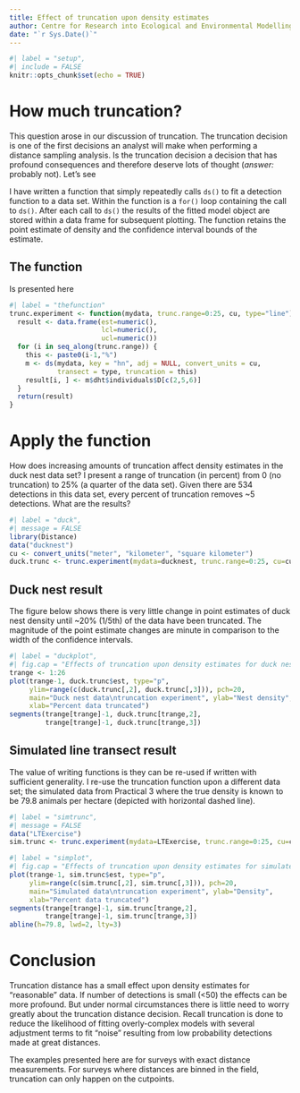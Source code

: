 ```yaml
---
title: Effect of truncation upon density estimates
author: Centre for Research into Ecological and Environmental Modelling <br> **University of St Andrews**
date: "`r Sys.Date()`"
---
```


```r
#| label = "setup",
#| include = FALSE
knitr::opts_chunk$set(echo = TRUE)
```

# How much truncation?

This question arose  in our discussion of truncation.  The truncation decision is one of the first decisions an analyst will make when performing a distance sampling analysis.  Is the truncation decision a decision that has profound consequences and therefore deserve lots of thought (*answer:* probably not).  Let's see

I have written a function that simply repeatedly calls `ds()` to fit a detection function to a data set.  Within the function is a `for()` loop containing the call to `ds()`.  After each call to `ds()` the results of the fitted model object are stored within a data frame for subsequent plotting.  The function retains the point estimate of density and the confidence interval bounds of the estimate.

## The function

Is presented here

```r
#| label = "thefunction"
trunc.experiment <- function(mydata, trunc.range=0:25, cu, type="line") {
  result <- data.frame(est=numeric(),
                       lcl=numeric(),
                       ucl=numeric())
  for (i in seq_along(trunc.range)) {
    this <- paste0(i-1,"%")
    m <- ds(mydata, key = "hn", adj = NULL, convert_units = cu, 
            transect = type, truncation = this)
    result[i, ] <- m$dht$individuals$D[c(2,5,6)]
  }
  return(result)
}
```

# Apply the function

How does increasing amounts of truncation affect density estimates in the duck nest data set?  I present a range of truncation (in percent) from 0 (no truncation) to 25% (a quarter of the data set).  Given there are 534 detections in this data set, every percent of truncation removes ~5 detections.  What are the results?

```r
#| label = "duck",
#| message = FALSE
library(Distance)
data("ducknest")
cu <- convert_units("meter", "kilometer", "square kilometer")
duck.trunc <- trunc.experiment(mydata=ducknest, trunc.range=0:25, cu=cu, type="line")
```

## Duck nest result

The figure below shows there is very little change in point estimates of duck nest density until ~20% (1/5th) of the data have been truncated.  The magnitude of the point estimate changes are minute in comparison to the width of the confidence intervals.

```r
#| label = "duckplot",
#| fig.cap = "Effects of truncation upon density estimates for duck nest data."
trange <- 1:26
plot(trange-1, duck.trunc$est, type="p", 
     ylim=range(c(duck.trunc[,2], duck.trunc[,3])), pch=20,
     main="Duck nest data\ntruncation experiment", ylab="Nest density",
     xlab="Percent data truncated")
segments(trange[trange]-1, duck.trunc[trange,2],
         trange[trange]-1, duck.trunc[trange,3])
```

## Simulated line transect result

The value of writing functions is they can be re-used if written with sufficient generality.  I re-use the truncation function upon a different data set; the simulated data from Practical 3 where the true density is known to be 79.8 animals per hectare (depicted with horizontal dashed line).

```r
#| label = "simtrunc",
#| message = FALSE
data("LTExercise")
sim.trunc <- trunc.experiment(mydata=LTExercise, trunc.range=0:25, cu=cu, type="line")
```


```r
#| label = "simplot",
#| fig.cap = "Effects of truncation upon density estimates for simulated line transect data."
plot(trange-1, sim.trunc$est, type="p", 
     ylim=range(c(sim.trunc[,2], sim.trunc[,3])), pch=20,
     main="Simulated data\ntruncation experiment", ylab="Density",
     xlab="Percent data truncated")
segments(trange[trange]-1, sim.trunc[trange,2],
         trange[trange]-1, sim.trunc[trange,3])
abline(h=79.8, lwd=2, lty=3)
```

# Conclusion

Truncation distance has a small effect upon density estimates for "reasonable" data.  If number of detections is small (<50) the effects can be more profound.  But under normal circumstances there is little need to worry greatly about the truncation distance decision.  Recall truncation is done to reduce the likelihood of fitting overly-complex models with several adjustment terms to fit "noise" resulting from low probability detections made at great distances.

The examples presented here are for surveys with exact distance measurements.  For surveys where distances are binned in the field, truncation can only happen on the cutpoints.
